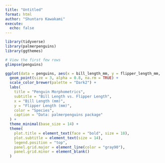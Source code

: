 ```yaml
---
title: "Untitled"
format: html
author: "Shuntaro Kawakami"
execute: 
  echo: false
---
```



```r
library(tidyverse)
library(palmerpenguins)
library(ggthemes)

# View the first few rows
glimpse(penguins)
```


```r
ggplot(data = penguins, aes(x = bill_length_mm, y = flipper_length_mm, color = species)) +
  geom_point(size = 3, alpha = 0.8, na.rm = TRUE) +
  scale_color_brewer(palette = "Dark2") +
  labs(
    title = "Penguin Morphometrics",
    subtitle = "Bill Length vs. Flipper Length",
    x = "Bill Length (mm)",
    y = "Flipper Length (mm)",
    color = "Species",
    caption = "Data: palmerpenguins package"
  ) +
  theme_minimal(base_size = 14) +
  theme(
    plot.title = element_text(face = "bold", size = 18),
    plot.subtitle = element_text(size = 14),
    legend.position = "top",
    panel.grid.major = element_line(color = "gray90"),
    panel.grid.minor = element_blank()
  )
```